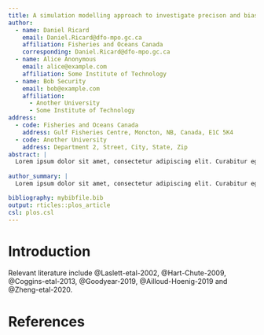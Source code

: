 ```yaml
---
title: A simulation modelling approach to investigate precison and bias estimates of fish population age structure using otoliths
author:
  - name: Daniel Ricard
    email: Daniel.Ricard@dfo-mpo.gc.ca
    affiliation: Fisheries and Oceans Canada
    corresponding: Daniel.Ricard@dfo-mpo.gc.ca
  - name: Alice Anonymous
    email: alice@example.com
    affiliation: Some Institute of Technology
  - name: Bob Security
    email: bob@example.com
    affiliation: 
      - Another University
      - Some Institute of Technology
address:
  - code: Fisheries and Oceans Canada
    address: Gulf Fisheries Centre, Moncton, NB, Canada, E1C 5K4
  - code: Another University
    address: Department 2, Street, City, State, Zip
abstract: |
  Lorem ipsum dolor sit amet, consectetur adipiscing elit. Curabitur eget porta erat. Morbi consectetur est vel gravida pretium. Suspendisse ut dui eu ante cursus gravida non sed sem. Nullam sapien tellus, commodo id velit id, eleifend volutpat quam. Phasellus mauris velit, dapibus finibus elementum vel, pulvinar non tellus. Nunc pellentesque pretium diam, quis maximus dolor faucibus id. Nunc convallis sodales ante, ut ullamcorper est egestas vitae. Nam sit amet enim ultrices, ultrices elit pulvinar, volutpat risus.
  
author_summary: |
  Lorem ipsum dolor sit amet, consectetur adipiscing elit. Curabitur eget porta erat. Morbi consectetur est vel gravida pretium. Suspendisse ut dui eu ante cursus gravida non sed sem. Nullam sapien tellus, commodo id velit id, eleifend volutpat quam. Phasellus mauris velit, dapibus finibus elementum vel, pulvinar non tellus. Nunc pellentesque pretium diam, quis maximus dolor faucibus id. Nunc convallis sodales ante, ut ullamcorper est egestas vitae. Nam sit amet enim ultrices, ultrices elit pulvinar, volutpat risus.

bibliography: mybibfile.bib
output: rticles::plos_article
csl: plos.csl
---
```


# Introduction

Relevant literature include @Laslett-etal-2002, @Hart-Chute-2009, @Coggins-etal-2013, @Goodyear-2019, @Ailloud-Hoenig-2019 and @Zheng-etal-2020.


# References {#references .unnumbered}

